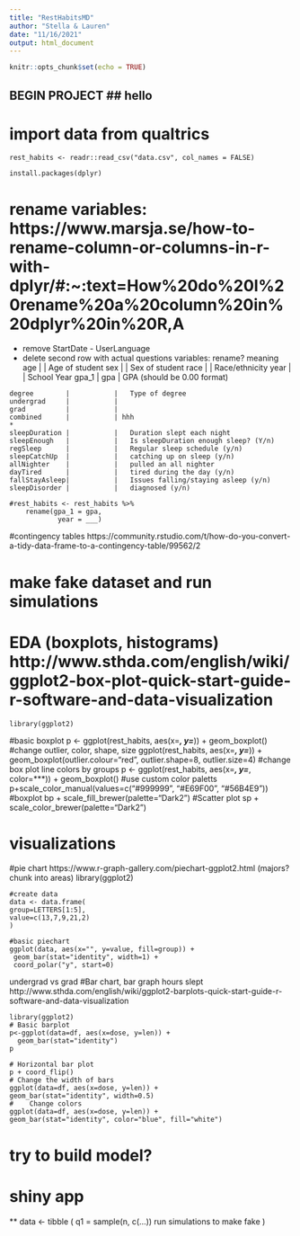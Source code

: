 ```yaml
---
title: "RestHabitsMD"
author: "Stella & Lauren"
date: "11/16/2021"
output: html_document
---
```


```r
knitr::opts_chunk$set(echo = TRUE)
```

## BEGIN PROJECT ## hello

# import data from qualtrics
    rest_habits <- readr::read_csv("data.csv", col_names = FALSE)

    install.packages(dplyr)

# rename variables: https://www.marsja.se/how-to-rename-column-or-columns-in-r-with-dplyr/#:~:text=How%20do%20I%20rename%20a%20column%20in%20dplyr%20in%20R,A
   - remove StartDate - UserLanguage
   - delete second row with actual questions
   variables:       rename?       meaning
    age           |           |   Age of student
    sex           |           |   Sex of student 
    race          |           |   Race/ethnicity
    year          |           |   School Year 
    gpa_1         |   gpa     |   GPA (should be 0.00 format)
    
    degree        |           |   Type of degree
    undergrad     |           |   
    grad          |           |
    combined      |           | hhh
    *
    sleepDuration |           |   Duration slept each night
    sleepEnough   |           |   Is sleepDuration enough sleep? (Y/n)
    regSleep      |           |   Regular sleep schedule (y/n)
    sleepCatchUp  |           |   catching up on sleep (y/n)
    allNighter    |           |   pulled an all nighter 
    dayTired      |           |   tired during the day (y/n)
    fallStayAsleep|           |   Issues falling/staying asleep (y/n)
    sleepDisorder |           |   diagnosed (y/n)
    
    #rest_habits <- rest_habits %>% 
        rename(gpa_1 = gpa,
                year = ___)

#contingency tables https://community.rstudio.com/t/how-do-you-convert-a-tidy-data-frame-to-a-contingency-table/99562/2


# make fake dataset and run simulations

# EDA (boxplots, histograms) http://www.sthda.com/english/wiki/ggplot2-box-plot-quick-start-guide-r-software-and-data-visualization

    library(ggplot2)
    
#basic boxplot
    p <- ggplot(rest_habits, aes(x=***, y=***)) +
    geom_boxplot()
#change outlier, color, shape, size
    ggplot(rest_habits, aes(x=***, y=***)) +
    geom_boxplot(outlier.colour="red", outlier.shape=8, outlier.size=4)
#change box plot line colors by groups
    p <- ggplot(rest_habits, aes(x=***, y=***, color=***)) +
    geom_boxplot()
#use custom color paletts
    p+scale_color_manual(values=c("#999999", "#E69F00", "#56B4E9"))
#boxplot
    bp + scale_fill_brewer(palette="Dark2")
#Scatter plot
    sp + scale_color_brewer(palette="Dark2")
    

# visualizations 
#pie chart https://www.r-graph-gallery.com/piechart-ggplot2.html (majors? chunk into areas)
    library(ggplot2)
    
    #create data
    data <- data.frame(
    group=LETTERS[1:5],
    value=c(13,7,9,21,2)
    )
 
    #basic piechart
    ggplot(data, aes(x="", y=value, fill=group)) +
     geom_bar(stat="identity", width=1) +
     coord_polar("y", start=0)
 
 undergrad vs grad
#Bar chart, bar graph hours slept http://www.sthda.com/english/wiki/ggplot2-barplots-quick-start-guide-r-software-and-data-visualization
 
    library(ggplot2)
    # Basic barplot
    p<-ggplot(data=df, aes(x=dose, y=len)) +
      geom_bar(stat="identity")
    p
   
    # Horizontal bar plot
    p + coord_flip()
    # Change the width of bars
    ggplot(data=df, aes(x=dose, y=len)) +
    geom_bar(stat="identity", width=0.5)
    #    Change colors
    ggplot(data=df, aes(x=dose, y=len)) +
    geom_bar(stat="identity", color="blue", fill="white")

# try to build model?

# shiny app








** data <- tibble (
              q1 = sample(n, c(...)) run simulations to make fake 
)





